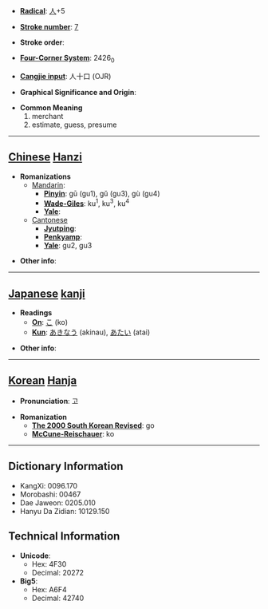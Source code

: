 * '''[[Wiktionary:Chinese radical index| Radical]]''': [[Wiktionary:Chinese radical index 人|人]]+5

* '''[[Wiktionary:Chinese total strokes index|Stroke number]]''': [[Wiktionary:Chinese total strokes index 7|7]]

* '''Stroke order''': 

* '''[[Wiktionary:Chinese four corner index|Four-Corner System]]''': 2426<sub>0</sub>

* '''[[Wiktionary:Chinese Cangjie index|Cangjie input]]''': 人十口 (OJR)

* '''Graphical Significance and Origin''': 

* '''Common Meaning'''
*#merchant
*# estimate, guess, presume


----

== [[Chinese]] [[Hanzi]] ==

* '''Romanizations'''
** [[Mandarin]]:
*** '''[[Pinyin]]''': gū (gu1), gǔ (gu3), gù (gu4)
*** '''[[Wade-Giles]]''': ku<sup>1</sup>, ku<sup>3</sup>, ku<sup>4</sup>
*** '''[[Yale]]''': 
**[[Cantonese]]
***'''[[Jyutping]]''':
***'''[[Penkyamp]]''': 
***'''[[Yale]]''': gu2, gu3

* '''Other info''': 

----

== [[Japanese]] [[kanji]] ==

* '''Readings'''
** '''[[On]]''': [[こ]] (ko)
** '''[[Kun]]''': [[あきなう]] (akinau), [[あたい]] (atai)

* '''Other info''':  

----

== [[Korean]] [[Hanja]] ==

* '''Pronunciation''': 고

* '''Romanization'''
** '''[[The 2000 South Korean Revised Romanization|The 2000 South Korean Revised]]''': go
** '''[[McCune-Reischauer]]''': ko

----

== Dictionary Information ==

* KangXi: 0096.170
* Morobashi: 00467
* Dae Jaweon: 0205.010
* Hanyu Da Zidian: 10129.150

== Technical Information ==

* '''Unicode''':
** Hex: 4F30
** Decimal: 20272
* '''Big5''':
** Hex: A6F4
** Decimal: 42740